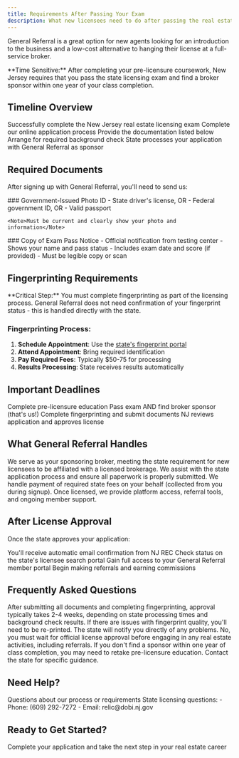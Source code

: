```yaml
---
title: Requirements After Passing Your Exam
description: What new licensees need to do after passing the real estate exam
---
```


General Referral is a great option for new agents looking for an introduction to the business and a low-cost alternative to hanging their license at a full-service broker.

<Info>
  **Time Sensitive:** After completing your pre-licensure coursework, New Jersey requires that you pass the state licensing exam and find a broker sponsor within one year of your class completion.
</Info>

## Timeline Overview

<Steps>
  <Step title="Pass Your Exam">
    Successfully complete the New Jersey real estate licensing exam
  </Step>
  <Step title="Sign Up with General Referral">
    Complete our online application process
  </Step>
  <Step title="Submit Required Documents">
    Provide the documentation listed below
  </Step>
  <Step title="Complete Fingerprinting">
    Arrange for required background check
  </Step>
  <Step title="License Approval">
    State processes your application with General Referral as sponsor
  </Step>
</Steps>

## Required Documents

After signing up with General Referral, you'll need to send us:

<Tabs>
  <Tab title="Identity Verification">
    ### Government-Issued Photo ID
    - State driver's license, OR
    - Federal government ID, OR  
    - Valid passport
    
    <Note>Must be current and clearly show your photo and information</Note>
  </Tab>
  
  <Tab title="Exam Verification">
    ### Copy of Exam Pass Notice
    - Official notification from testing center
    - Shows your name and pass status
    - Includes exam date and score (if provided)
    - Must be legible copy or scan
  </Tab>
</Tabs>

## Fingerprinting Requirements

<Warning>
  **Critical Step:** You must complete fingerprinting as part of the licensing process. General Referral does not need confirmation of your fingerprint status - this is handled directly with the state.
</Warning>

### Fingerprinting Process:
1. **Schedule Appointment**: Use the [state's fingerprint portal](https://www.state.nj.us/dobi/division_rec/licensing/fingerprint.html)
2. **Attend Appointment**: Bring required identification
3. **Pay Required Fees**: Typically $50-75 for processing
4. **Results Processing**: State receives results automatically

## Important Deadlines

<Timeline>
  <TimelineItem title="Class Completion" icon="graduation-cap">
    Complete pre-licensure education
  </TimelineItem>
  <TimelineItem title="Within 1 Year" icon="clock">
    Pass exam AND find broker sponsor (that's us!)
  </TimelineItem>
  <TimelineItem title="After Exam" icon="calendar">
    Complete fingerprinting and submit documents
  </TimelineItem>
  <TimelineItem title="State Processing" icon="building">
    NJ reviews application and approves license
  </TimelineItem>
</Timeline>

## What General Referral Handles

<AccordionGroup>
  <Accordion title="Broker Sponsorship">
    We serve as your sponsoring broker, meeting the state requirement for new licensees to be affiliated with a licensed brokerage.
  </Accordion>
  
  <Accordion title="License Application Support">
    We assist with the state application process and ensure all paperwork is properly submitted.
  </Accordion>
  
  <Accordion title="State Fee Payment">
    We handle payment of required state fees on your behalf (collected from you during signup).
  </Accordion>
  
  <Accordion title="Ongoing Support">
    Once licensed, we provide platform access, referral tools, and ongoing member support.
  </Accordion>
</AccordionGroup>

## After License Approval

Once the state approves your application:

<CardGroup cols={2}>
  <Card title="Confirmation Email" icon="envelope">
    You'll receive automatic email confirmation from NJ REC
  </Card>
  <Card title="License Verification" icon="search">
    Check status on the state's licensee search portal
  </Card>
  <Card title="Member Access" icon="key">
    Gain full access to your General Referral member portal
  </Card>
  <Card title="Start Referring" icon="handshake">
    Begin making referrals and earning commissions
  </Card>
</CardGroup>

## Frequently Asked Questions

<AccordionGroup>
  <Accordion title="How long does the approval process take?">
    After submitting all documents and completing fingerprinting, approval typically takes 2-4 weeks, depending on state processing times and background check results.
  </Accordion>
  
  <Accordion title="What if my fingerprints are rejected?">
    If there are issues with fingerprint quality, you'll need to be re-printed. The state will notify you directly of any problems.
  </Accordion>
  
  <Accordion title="Can I start working before final approval?">
    No, you must wait for official license approval before engaging in any real estate activities, including referrals.
  </Accordion>
  
  <Accordion title="What if I miss the one-year deadline?">
    If you don't find a sponsor within one year of class completion, you may need to retake pre-licensure education. Contact the state for specific guidance.
  </Accordion>
</AccordionGroup>

## Need Help?

<CardGroup cols={2}>
  <Card title="General Referral Support" icon="headset">
    Questions about our process or requirements
  </Card>
  <Card title="NJ Real Estate Commission" icon="building">
    State licensing questions:
    - Phone: (609) 292-7272  
    - Email: relic@dobi.nj.gov
  </Card>
</CardGroup>

## Ready to Get Started?

<Card title="Join General Referral" icon="rocket" href="https://app.generalreferral.com/join">
  Complete your application and take the next step in your real estate career
</Card>